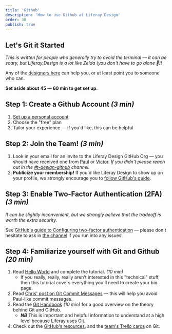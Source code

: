 ```yaml
---
title: 'Github'
description: 'How to use Github at Liferay Design'
order: 30
publish: true
---
```



## Let's Git it Started

_This is written for people who generally try to avoid the terminal &mdash; it can be scary, but Liferay.Design is a lot like Zelda (you don't have to go alone 🥁)!_

Any of the [designers here](https://github.com/orgs/liferay-design/people) can help you, or at least point you to someone who can.

**Set aside about 45 &mdash; 60 min to get set up.**

## Step 1: Create a Github Account _(3 min)_

1. [Set up a personal account](https://github.com/join)
1. Choose the "free" plan
1. Tailor your experience &mdash; if you'd like, this can be helpful

## Step 2: Join the Team! _(3 min)_

1. Look in your email for an invite to the Liferay Design GitHub Org &mdash; you should have received one from [Paul](/team/hanaoka-paul) or [Victor](/team/valle-victor). _If you didn't please reach out in the [#t-design-github](https://liferay.slack.com/archives/CMLT0TBH7) channel._
1. **Publicize your membership!** If you'd like Liferay Design to show up on your profile, we strongly encourage you to [follow GitHub's guide](https://help.github.com/en/github/setting-up-and-managing-your-github-user-account/publicizing-or-hiding-organization-membership).

## Step 3: Enable Two-Factor Authentication (2FA) _(3 min)_

_It can be slightly inconvenient, but we strongly believe that the tradeoff is worth the extra security._

See [GitHub's guide to Configuring two-factor authentication](https://help.github.com/en/github/authenticating-to-github/configuring-two-factor-authentication) — please don't hesitate to ask in [the channel](https://liferay.slack.com/archives/CMLT0TBH7) if you run into any issues!

## Step 4: Familiarize yourself with Git and Github _(20 min)_

1. Read [Hello World](https://guides.github.com/activities/hello-world/) and complete the tutorial. _(10 min)_
    - If you really, really, really aren't interested in this "technical" stuff, then this tutorial covers everything you'll need to create your bio page.
1. Read [Chris' post on Git Commit Messages](https://chris.beams.io/articles/git-commit/) &mdash; this will help you avoid Paul-like commit messages.
1. Read the [Git Handbook](https://guides.github.com/introduction/git-handbook/) _(10 min)_ for a good overview on the theory behind Git and GitHub.
    - **_NB_** This is important and helpful information to understand at a high level because Liferay uses Git.
1. Check out the [GitHub's resources](https://try.github.io/), and the [team's Trello cards](https://trello.com/b/500Ghgdu/development) on Git.
